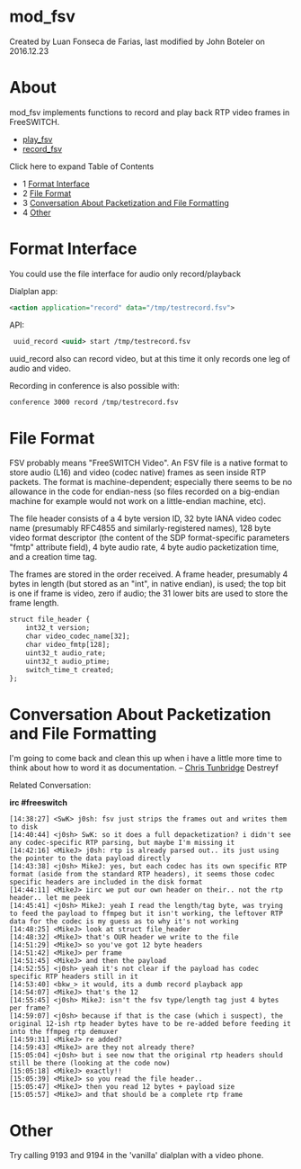 
# mod_fsv 

 Created by  Luan Fonseca de Farias, last modified by  John Boteler on 2016.12.23

# About

mod\_fsv implements functions to record and play back RTP video frames in FreeSWITCH.

* [play\_fsv](./mod-fsv/Play-fsv_13173498.mdx#about)
* [record\_fsv](./mod-fsv/Record-FSV_13173603.mdx#about)

Click here to expand Table of Contents

* 1 [Format Interface](#format-interface)
* 2 [File Format](#file-format)
* 3 [Conversation About Packetization and File Formatting](#conversation-about-packetization-and-file-formatting)
* 4 [Other](#other)

# Format Interface

You could use the file interface for audio only record/playback

Dialplan app:

```xml
<action application="record" data="/tmp/testrecord.fsv">
```

API:

```xml
 uuid_record <uuid> start /tmp/testrecord.fsv 
```

  
uuid\_record also can record video, but at this time it only records one leg of audio and video.

Recording in conference is also possible with:

```xml
conference 3000 record /tmp/testrecord.fsv
```

# File Format

FSV probably means "FreeSWITCH Video". An FSV file is a native format to store audio (L16) and video (codec native) frames as seen inside RTP packets. The format is machine-dependent; especially there seems to be no allowance in the code for endian-ness (so files recorded on a big-endian machine for example would not work on a little-endian machine, etc).

The file header consists of a 4 byte version ID, 32 byte IANA video codec name (presumably RFC4855 and similarly-registered names), 128 byte video format descriptor (the content of the SDP format-specific parameters "fmtp" attribute field), 4 byte audio rate, 4 byte audio packetization time, and a creation time tag.

The frames are stored in the order received. A frame header, presumably 4 bytes in length (but stored as an "int", in native endian), is used; the top bit is one if frame is video, zero if audio; the 31 lower bits are used to store the frame length.

```xml
struct file_header {
	int32_t version;
	char video_codec_name[32];
	char video_fmtp[128];
	uint32_t audio_rate;
	uint32_t audio_ptime;
	switch_time_t created;
};
```

# Conversation About Packetization and File Formatting

I'm going to come back and clean this up when i have a little more time to think about how to word it as documentation. – [Chris Tunbridge](https://freeswitch.org/confluence/display/~Destreyf) Destreyf

Related Conversation:

**irc #freeswitch**

```text
[14:38:27] <SwK> j0sh: fsv just strips the frames out and writes them to disk
[14:40:44] <j0sh> SwK: so it does a full depacketization? i didn't see any codec-specific RTP parsing, but maybe I'm missing it
[14:42:16] <MikeJ> j0sh: rtp is already parsed out.. its just using the pointer to the data payload directly
[14:43:38] <j0sh> MikeJ: yes, but each codec has its own specific RTP format (aside from the standard RTP headers), it seems those codec specific headers are included in the disk format
[14:44:11] <MikeJ> iirc we put our own header on their.. not the rtp header.. let me peek
[14:45:41] <j0sh> MikeJ: yeah I read the length/tag byte, was trying to feed the payload to ffmpeg but it isn't working, the leftover RTP data for the codec is my guess as to why it's not working
[14:48:25] <MikeJ> look at struct file_header
[14:48:32] <MikeJ> that's OUR header we write to the file
[14:51:29] <MikeJ> so you've got 12 byte headers
[14:51:42] <MikeJ> per frame
[14:51:45] <MikeJ> and then the payload
[14:52:55] <j0sh> yeah it's not clear if the payload has codec specific RTP headers still in it
[14:53:40] <bkw_> it would, its a dumb record playback app
[14:54:07] <MikeJ> that's the 12
[14:55:45] <j0sh> MikeJ: isn't the fsv type/length tag just 4 bytes per frame?
[14:59:07] <j0sh> because if that is the case (which i suspect), the original 12-ish rtp header bytes have to be re-added before feeding it into the ffmpeg rtp demuxer
[14:59:31] <MikeJ> re added?
[14:59:43] <MikeJ> are they not already there?
[15:05:04] <j0sh> but i see now that the original rtp headers should still be there (looking at the code now)
[15:05:18] <MikeJ> exactly!!
[15:05:39] <MikeJ> so you read the file header..
[15:05:47] <MikeJ> then you read 12 bytes + payload size
[15:05:57] <MikeJ> and that should be a complete rtp frame 
```

# Other

Try calling 9193 and 9194 in the 'vanilla' dialplan with a video phone.

  

